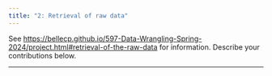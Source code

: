 ```yaml
---
title: "2: Retrieval of raw data"
---
```


See <https://bellecp.github.io/597-Data-Wrangling-Spring-2024/project.html#retrieval-of-the-raw-data> for information.
Describe your contributions below.

* * *

